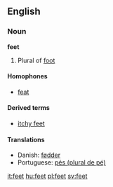 ==English==

{{rank|2|open|therefore|327|feet|lay|along|four}}

===Noun===
'''feet'''
#Plural of [[foot]]

====Homophones====
*[[feat]]

====Derived terms====
*[[itchy feet]]

====Translations====
{{top}}
*Danish: [[fødder]] {{c}}
*Portuguese: [[pés (plural de pé)]] {{c}}
{{bottom}}

[[it:feet]]
[[hu:feet]]
[[pl:feet]]
[[sv:feet]]